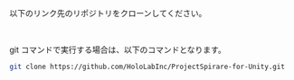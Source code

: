 
以下のリンク先のリポジトリをクローンしてください。

<CardLink
  title="ProjectSpirare-for-Unity"
  description="https://github.com/HoloLabInc/ProjectSpirare-for-Unity"
  href="https://github.com/HoloLabInc/ProjectSpirare-for-Unity"
/>

<br/>

git コマンドで実行する場合は、以下のコマンドとなります。

```bash
git clone https://github.com/HoloLabInc/ProjectSpirare-for-Unity.git
```
